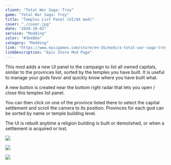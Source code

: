 ```yaml
---
client: "Total War Saga: Troy"
game: "Total War Saga: Troy"
title: "Temples List Panel (UI/UX mod)"
cover: "./cover.jpg"
date: "2020-10-03"
service: "Modding"
color: "#3b486e"
category: "Modding"
link: "https://www.epicgames.com/store/en-US/mods/a-total-war-saga-troy--d1c66ba556a342e8abd2c4379c111b88"
linkDescription: "Epic Store Mod Page"
---
```


This mod adds a new UI panel to the campaign to list all owned capitals, similar to the provinces list, sorted by the temples you have built. It is useful to manage your gods favor and quickly know where you have built what.

<Youtube id="oEAebtSEKVA" />

A new button is created near the bottom right radar that lets you open / close this temples list panel.

You can then click on one of the province listed there to select the capital settlement and scroll the camera to its position. Provinces for each god can be sorted by name or temple building level.

The UI is rebuilt anytime a religion building is built or demolished, or when a settlement is acquired or lost.

![](./achilles.jpg)

![](./hector.jpg)

![](./hypo.jpg)